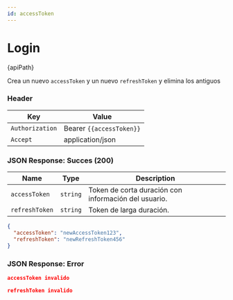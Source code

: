 ```yaml
---
id: accessToken
---
```







# Login 


<div className="highlight-box">
  <HttpMethodTag method={method} /> {apiPath}
</div>





Crea un nuevo `accessToken` y un nuevo `refreshToken` y elimina los antiguos

### Header

| Key      | Value     |
|-------------|----------|
| `Authorization` | Bearer `{{accessToken}}`|
|`Accept`|application/json|







### JSON Response: Succes (200)

| Name      | Type     | Description |
|--------------|----------|--------------------|
| `accessToken`| `string` |  Token de corta duración con información del usuario.     |     
| `refreshToken`| `string` | Token de larga duración.    | 

```JSON
{
  "accessToken": "newAccessToken123",
  "refreshToken": "newRefreshToken456"
}

```

### JSON Response: Error
```JSON
accessToken invalido
```

```JSON
refreshToken invalido

```





